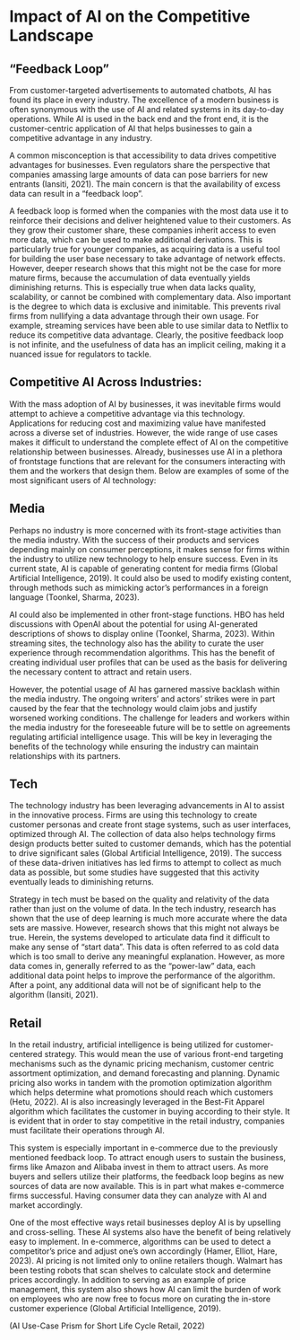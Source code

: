 # Impact of AI on the Competitive Landscape

## “Feedback Loop”
From customer-targeted advertisements to automated chatbots, AI has found its place in every industry. The excellence of a modern business is often synonymous with the use of AI and related systems in its day-to-day operations. While AI is used in the back end and the front end, it is the customer-centric application of AI that helps businesses to gain a competitive advantage in any industry. 

A common misconception is that accessibility to data drives competitive advantages for businesses. Even regulators share the perspective that companies amassing large amounts of data can pose barriers for new entrants (Iansiti, 2021). The main concern is that the availability of excess data can result in a “feedback loop”. 

A feedback loop is formed when the companies with the most data use it to reinforce their decisions and deliver heightened value to their customers. As they grow their customer share, these companies inherit access to even more data, which can be used to make additional derivations. This is particularly true for younger companies, as acquiring data is a useful tool for building the user base necessary to take advantage of network effects. However, deeper research shows that this might not be the case for more mature firms, because the accumulation of data eventually yields diminishing returns. This is especially true when data lacks quality, scalability, or cannot be combined with complementary data. Also important is the degree to which data is exclusive and inimitable. This prevents rival firms from nullifying a data advantage through their own usage. For example, streaming services have been able to use similar data to Netflix to reduce its competitive data advantage. Clearly, the positive feedback loop is not infinite, and the usefulness of data has an implicit ceiling, making it a nuanced issue for regulators to tackle. 
 
## Competitive AI Across Industries:

With the mass adoption of AI by businesses, it was inevitable firms would attempt to achieve a competitive advantage via this technology. Applications for reducing cost and maximizing value have manifested across a diverse set of industries. However, the wide range of use cases makes it difficult to understand the complete effect of AI on the competitive relationship between businesses. Already, businesses use AI in a plethora of frontstage functions that are relevant for the consumers interacting with them and the workers that design them. Below are examples of some of the most significant users of AI technology:

## Media
Perhaps no industry is more concerned with its front-stage activities than the media industry. With the success of their products and services depending mainly on consumer perceptions, it makes sense for firms within the industry to utilize new technology to help ensure success. Even in its current state, AI is capable of generating content for media firms (Global Artificial Intelligence, 2019). It could also be used to modify existing content, through methods such as mimicking actor’s performances in a foreign language (Toonkel, Sharma, 2023).

AI could also be implemented in other front-stage functions. HBO has held discussions with OpenAI about the potential for using AI-generated descriptions of shows to display online (Toonkel, Sharma, 2023). Within streaming sites, the technology also has the ability to curate the user experience through recommendation algorithms. This has the benefit of creating individual user profiles that can be used as the basis for delivering the necessary content to attract and retain users.

However, the potential usage of AI has garnered massive backlash within the media industry. The ongoing writers’ and actors' strikes were in part caused by the fear that the technology would claim jobs and justify worsened working conditions. The challenge for leaders and workers within the media industry for the foreseeable future will be to settle on agreements regulating artificial intelligence usage. This will be key in leveraging the benefits of the technology while ensuring the industry can maintain relationships with its partners.

## Tech
The technology industry has been leveraging advancements in AI to assist in the innovative process. Firms are using this technology to create customer personas and create front stage systems, such as user interfaces, optimized through AI. The collection of data also helps technology firms design products better suited to customer demands, which has the potential to drive significant sales (Global Artificial Intelligence, 2019). The success of these data-driven initiatives has led firms to attempt to collect as much data as possible, but some studies have suggested that this activity eventually leads to diminishing returns.

Strategy in tech must be based on the quality and relativity of the data rather than just on the volume of data. In the tech industry, research has shown that the use of deep learning is much more accurate where the data sets are massive. However, research shows that this might not always be true. Herein, the systems developed to articulate data find it difficult to make any sense of “start data”. This data is often referred to as cold data which is too small to derive any meaningful explanation. However, as more data comes in, generally referred to as the “power-law” data, each additional data point helps to improve the performance of the algorithm. After a point, any additional data will not be of significant help to the algorithm (Iansiti, 2021). 
 
## Retail
In the retail industry, artificial intelligence is being utilized for customer-centered strategy. This would mean the use of various front-end targeting mechanisms such as the dynamic pricing mechanism, customer centric assortment optimization, and demand forecasting and planning. Dynamic pricing also works in tandem with the promotion optimization algorithm which helps determine what promotions should reach which customers (Hetu, 2022). AI is also increasingly leveraged in the Best-Fit Apparel algorithm which facilitates the customer in buying according to their style. It is evident that in order to stay competitive in the retail industry, companies must facilitate their operations through AI. 

This system is especially important in e-commerce due to the previously mentioned feedback loop. To attract enough users to sustain the business, firms like Amazon and Alibaba invest in them to attract users. As more buyers and sellers utilize their platforms, the feedback loop begins as new sources of data are now available. This is in part what makes e-commerce firms successful. Having consumer data they can analyze with AI and market accordingly.

One of the most effective ways retail businesses deploy AI is by upselling and cross-selling. These AI systems also have the benefit of being relatively easy to implement. In e-commerce, algorithms can be used to detect a competitor’s price and adjust one’s own accordingly (Hamer, Elliot, Hare, 2023). AI pricing is not limited only to online retailers though. Walmart has been testing robots that scan shelves to calculate stock and determine prices accordingly. In addition to serving as an example of price management, this system also shows how AI can limit the burden of work on employees who are now free to focus more on curating the in-store customer experience (Global Artificial Intelligence, 2019).

(AI Use-Case Prism for Short Life Cycle Retail, 2022)
